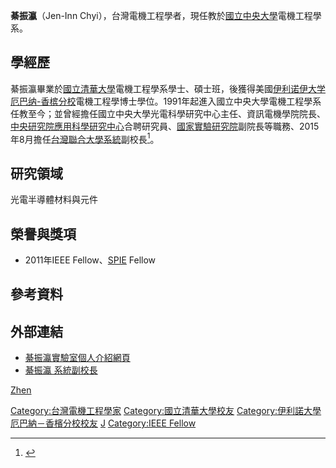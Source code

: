 {{noteTA
|G1=USState
}}
'''綦振瀛'''（Jen-Inn Chyi），台灣電機工程學者，現任教於[[國立中央大學|國立中央大學]]電機工程學系。

==學經歷==
綦振瀛畢業於[[國立清華大學|國立清華大學]]電機工程學系學士、碩士班，後獲得美國[[伊利诺伊大学厄巴纳-香槟分校|伊利诺伊大学厄巴纳-香槟分校]]電機工程學博士學位。1991年起進入國立中央大學電機工程學系任教至今；並曾經擔任國立中央大學光電科學研究中心主任、資訊電機學院院長、[[中央研究院應用科學研究中心|中央研究院應用科學研究中心]]合聘研究員、[[國家實驗研究院|國家實驗研究院]]副院長等職務、2015年8月擔任[[台灣聯合大學系統|台灣聯合大學系統]]副校長<ref name=nthuee>{{Cite web |url=http://web.ee.nthu.edu.tw/files/14-1030-90713,r1683-1.php?Lang=zh-tw |title=恭賀 本系系友/中央大學綦振瀛教授 榮任台灣聯合大學系統副校長 |access-date=2015-08-18 |archive-url=https://web.archive.org/web/20160304094332/http://web.ee.nthu.edu.tw/files/14-1030-90713,r1683-1.php?Lang=zh-tw |archive-date=2016-03-04 |dead-url=yes }}</ref>。

==研究領域==
光電半導體材料與元件

==榮譽與獎項==
*2011年IEEE Fellow、[[國際光學工程學會|SPIE]] Fellow

==參考資料==
{{reflist}}

==外部連結==
*[http://www.ee.ncu.edu.tw/~chyi/prof.html 綦振瀛實驗室個人介紹網頁] {{Wayback|url=http://www.ee.ncu.edu.tw/~chyi/prof.html |date=20170606075331 }}
*[http://www.ncu.edu.tw/about/vice_president3 綦振瀛  系統副校長] {{Wayback|url=http://www.ncu.edu.tw/about/vice_president3 |date=20150724210946 }}

{{DEFAULTSORT:Chyi Jen-Inn}}
[[Category:台灣電機工程學家|Category:台灣電機工程學家]]
[[Category:國立清華大學校友|Category:國立清華大學校友]]
[[Category:伊利諾大學厄巴納－香檳分校校友|Category:伊利諾大學厄巴納－香檳分校校友]]
[[Category:國立中央大學教授|J]]
[[Category:IEEE_Fellow|Category:IEEE Fellow]]
[[分類:綦姓|Zhen]]